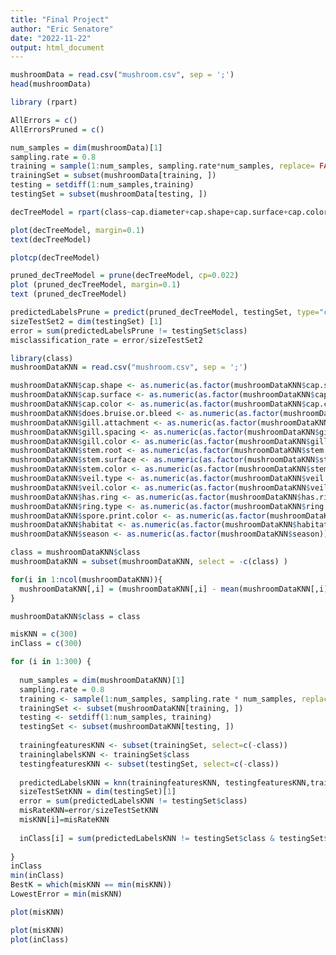 ```yaml
---
title: "Final Project"
author: "Eric Senatore"
date: "2022-11-22"
output: html_document
---
```


```r
mushroomData = read.csv("mushroom.csv", sep = ';')
head(mushroomData)

library (rpart)

AllErrors = c()
AllErrorsPruned = c()

num_samples = dim(mushroomData)[1]
sampling.rate = 0.8
training = sample(1:num_samples, sampling.rate*num_samples, replace= FALSE)
trainingSet = subset(mushroomData[training, ])
testing = setdiff(1:num_samples,training)
testingSet = subset(mushroomData[testing, ])
```

```r
decTreeModel = rpart(class~cap.diameter+cap.shape+cap.surface+cap.color+does.bruise.or.bleed+gill.attachment+gill.spacing+gill.color+stem.height+stem.width+stem.root+stem.surface+stem.color+has.ring+ring.type+spore.print.color+habitat+season,data=trainingSet)

plot(decTreeModel, margin=0.1)
text(decTreeModel)

plotcp(decTreeModel)

pruned_decTreeModel = prune(decTreeModel, cp=0.022)
plot (pruned_decTreeModel, margin=0.1)
text (pruned_decTreeModel)

predictedLabelsPrune = predict(pruned_decTreeModel, testingSet, type="class")
sizeTestSet2 = dim(testingSet) [1]
error = sum(predictedLabelsPrune != testingSet$class)
misclassification_rate = error/sizeTestSet2
```

```r
library(class)
mushroomDataKNN = read.csv("mushroom.csv", sep = ';')

mushroomDataKNN$cap.shape <- as.numeric(as.factor(mushroomDataKNN$cap.shape))
mushroomDataKNN$cap.surface <- as.numeric(as.factor(mushroomDataKNN$cap.surface))
mushroomDataKNN$cap.color <- as.numeric(as.factor(mushroomDataKNN$cap.color))
mushroomDataKNN$does.bruise.or.bleed <- as.numeric(as.factor(mushroomDataKNN$does.bruise.or.bleed))
mushroomDataKNN$gill.attachment <- as.numeric(as.factor(mushroomDataKNN$gill.attachment))
mushroomDataKNN$gill.spacing <- as.numeric(as.factor(mushroomDataKNN$gill.spacing))
mushroomDataKNN$gill.color <- as.numeric(as.factor(mushroomDataKNN$gill.color))
mushroomDataKNN$stem.root <- as.numeric(as.factor(mushroomDataKNN$stem.root))
mushroomDataKNN$stem.surface <- as.numeric(as.factor(mushroomDataKNN$stem.surface))
mushroomDataKNN$stem.color <- as.numeric(as.factor(mushroomDataKNN$stem.color))
mushroomDataKNN$veil.type <- as.numeric(as.factor(mushroomDataKNN$veil.type))
mushroomDataKNN$veil.color <- as.numeric(as.factor(mushroomDataKNN$veil.color))
mushroomDataKNN$has.ring <- as.numeric(as.factor(mushroomDataKNN$has.ring))
mushroomDataKNN$ring.type <- as.numeric(as.factor(mushroomDataKNN$ring.type))
mushroomDataKNN$spore.print.color <- as.numeric(as.factor(mushroomDataKNN$spore.print.color))
mushroomDataKNN$habitat <- as.numeric(as.factor(mushroomDataKNN$habitat))
mushroomDataKNN$season <- as.numeric(as.factor(mushroomDataKNN$season))

class = mushroomDataKNN$class
mushroomDataKNN = subset(mushroomDataKNN, select = -c(class) )

for(i in 1:ncol(mushroomDataKNN)){
  mushroomDataKNN[,i] = (mushroomDataKNN[,i] - mean(mushroomDataKNN[,i]))/(sd(mushroomDataKNN[,i]))
}

mushroomDataKNN$class = class

misKNN = c(300)
inClass = c(300)

for (i in 1:300) {
    
  num_samples = dim(mushroomDataKNN)[1]
  sampling.rate = 0.8
  training <- sample(1:num_samples, sampling.rate * num_samples, replace=FALSE)
  trainingSet <- subset(mushroomDataKNN[training, ])
  testing <- setdiff(1:num_samples, training)
  testingSet <- subset(mushroomDataKNN[testing, ])
    
  trainingfeaturesKNN <- subset(trainingSet, select=c(-class))
  traininglabelsKNN <- trainingSet$class
  testingfeaturesKNN <- subset(testingSet, select=c(-class))
  
  predictedLabelsKNN = knn(trainingfeaturesKNN, testingfeaturesKNN,traininglabelsKNN,k=i)
  sizeTestSetKNN = dim(testingSet)[1]
  error = sum(predictedLabelsKNN != testingSet$class)
  misRateKNN=error/sizeTestSetKNN
  misKNN[i]=misRateKNN
  
  inClass[i] = sum(predictedLabelsKNN != testingSet$class & testingSet$class == "e" )
  
}
inClass
min(inClass)
BestK = which(misKNN == min(misKNN))
LowestError = min(misKNN)

plot(misKNN)
```

```r
plot(misKNN)
plot(inClass)
```


